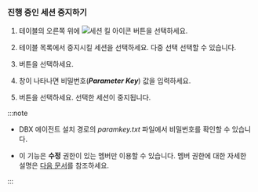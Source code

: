 ### 진행 중인 세션 중지하기

1. 테이블의 오른쪽 위에 ![세션 킬 아이콘](/img/ico-kill-session.svg) 버튼을 선택하세요.

1. 테이블 목록에서 중지시킬 세션을 선택하세요. 다중 선택 선택할 수 있습니다.

1. <Cmdname sid="stop" className="uitext" /> 버튼을 선택하세요.

1. <Cmdname sid="session_kill" className="uitext" /> 창이 나타나면 비밀번호(***Parameter Key***) 값을 입력하세요.

    <ImgLang img='db-kill-session-confirm.png' desc='세션 킬' />

1. <Cmdname sid="apply" className="uitext" /> 버튼을 선택하세요. 선택한 세션이 중지됩니다.

:::note

* DBX 에이전트 설치 경로의 *paramkey.txt* 파일에서 비밀번호를 확인할 수 있습니다.

* 이 기능은 **수정** 권한이 있는 멤버만 이용할 수 있습니다. 멤버 권한에 대한 자세한 설명은 [다음 문서](../project/project-structure#project-auth)를 참조하세요.

:::
